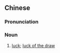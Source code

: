 {{also|手气}}
==Chinese==
{{zh-forms|s=手气}}

===Pronunciation===
{{zh-pron
|m=shǒuqì,tl=y
|c=sau2 hei3
|mn=chhiú-khì
|w=2seu qi
|cat=n
}}

===Noun===
{{zh-noun}}

# [[luck]]; [[luck of the draw]]